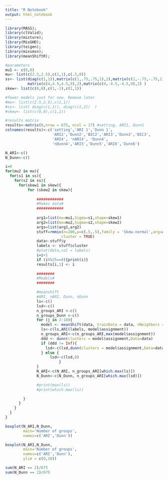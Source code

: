 ```yaml
---
title: "R Notebook"
output: html_notebook
---
```


```r
library(MASS);
library(clValid);
library(mixture);
library(MixGHD);
library(teigen);
library(mixsmsn);
library(meanShiftR);
```


```r
#parameters
mu1 <- c(0,0)
mu<- list(c(2.5,2.5),c(1,1),c(.5,0))
ss<- list(diag(c(1,1)),matrix(c(1,.75,.75,1),2),matrix(c(1,-.75,-.75,1),2),
          matrix(c(4,4.5,4.5,9),2),matrix(c(4,-4.5,-4.5,9),2) )
skew<- list(c(0,0),c(1,-1),c(1,1))  

#fewer models just for now. Remove later
#mu<- list(c(2.5,2.5),c(1,1))
#ss<- list( diag(c(1,1)), diag(c(2,2))  )
#skew<- list(c(0,0),c(1,1))  

#results matrix
results<-matrix(0,nrow = 675, ncol = 17) #setting, ARI1, Dunn1
colnames(results)<-c('setting','ARI 1','Dunn 1',
                     'ARI2','Dunn2','BIC2','ARI3','Dunn3','BIC3',
                     'ARI4', 'nARI4', 'Dunn4', 
                     'nDunn4','ARI5','Dunn5','ARI6','Dunn6')

N_ARI<-c()
N_Dunn<-c()

i=0
for(mu2 in mu){
  for(s1 in ss){
    for(s2 in ss){
      for(skew1 in skew){
          for (skew2 in skew){
              
              ############
              #Makes data#
              ############
              
              arg1=list(mu=mu1,Sigma=s1,shape=skew1)
              arg2=list(mu=mu2,Sigma=s2,shape=skew2)
              args=list(arg1,arg2)
              stuff=rmmix(n=200,p=c(.5,.5),family = 'Skew.normal',arg=args,
                         cluster = TRUE)
              data<-stuff$y
              labels <- stuff$cluster
              #plot(data,col = labels)
              i=i+1
              if (i%%25==0){print(i)}
              results[i,1] <- i 
              
              ########
              #Models#
              ########

              #meanshift
              #ARI, nARI, Dunn, nDunn
              ls<-c()
              lsd<-c()
              n_groups_ARI <-c()
              n_groups_Dunn <-c()
              for (j in 2:10){
                model <- meanShift(data, trainData = data, nNeighbors = j,iterations=25)
                ls<-c(ls,ARI(labels, model$assignment))
                n_groups_ARI<-c(n_groups_ARI,max(model$assignment))
                ddd <- dunn(clusters = model$assignment,Data=data)
                if (ddd != Inf){
                  lsd<-c(lsd,dunn(clusters = model$assignment,Data=data))
                } else {
                    lsd<-c(lsd,0)
                        }
              }
              N_ARI<-c(N_ARI, n_groups_ARI[which.max(ls)])
              N_Dunn<-c(N_Dunn, n_groups_ARI[which.max(lsd)])

              #print(max(ls))
              #print(which.max(ls))

        }
      }
    }
  }
}

```

```r
boxplot(N_ARI,N_Dunn,
        main='Number of groups',
        names=c('ARI','Dunn'))

boxplot(N_ARI,N_Dunn,
        main='Number of groups',
        names=c('ARI','Dunn'),
        ylim = c(0,10))

sum(N_ARI == 2)/675
sum(N_Dunn == 2)/675
```









